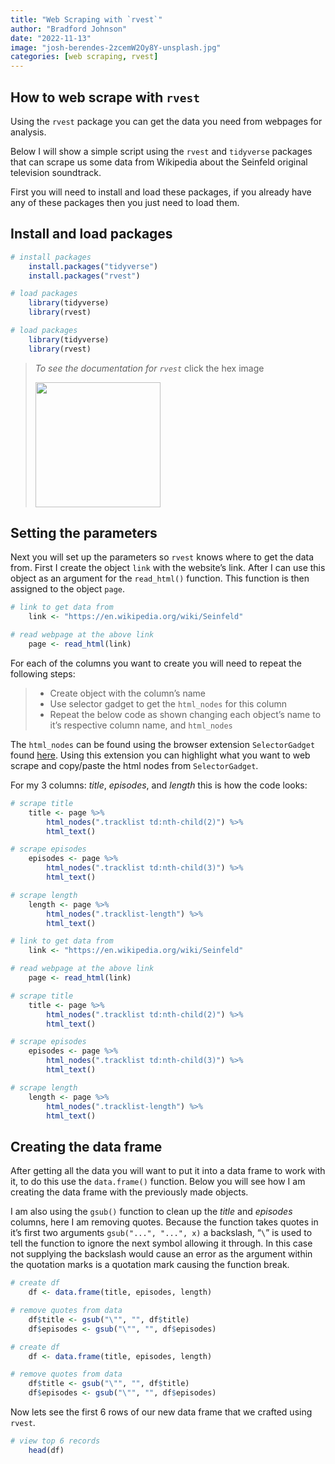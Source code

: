```yaml
---
title: "Web Scraping with `rvest`"
author: "Bradford Johnson"
date: "2022-11-13"
image: "josh-berendes-2zcemW2Oy8Y-unsplash.jpg"
categories: [web scraping, rvest]
---
```


## **How to web scrape with `rvest`**

Using the `rvest` package you can get the data you need from webpages for analysis.

Below I will show a simple script using the `rvest` and `tidyverse` packages that can scrape us some data from Wikipedia about the Seinfeld original television soundtrack.

First you will need to install and load these packages, if you already have any of these packages then you just need to load them.

## Install and load packages

``` r
# install packages
    install.packages("tidyverse")
    install.packages("rvest")

# load packages
    library(tidyverse)
    library(rvest)
```

```r
# load packages
    library(tidyverse)
    library(rvest)
```

> *To see the documentation for `rvest`* click the hex image
>
> [![](https://github.com/rstudio/hex-stickers/blob/master/thumbs/rvest.png?raw=true){width="200"}](https://rvest.tidyverse.org/)

## Setting the parameters

Next you will set up the parameters so `rvest` knows where to get the data from. First I create the object `link` with the website's link. After I can use this object as an argument for the `read_html()` function. This function is then assigned to the object `page`.

``` r
# link to get data from
    link <- "https://en.wikipedia.org/wiki/Seinfeld"

# read webpage at the above link
    page <- read_html(link)
```

For each of the columns you want to create you will need to repeat the following steps:

> -   Create object with the column's name
> -   Use selector gadget to get the `html_nodes` for this column
> -   Repeat the below code as shown changing each object's name to it's respective column name, and `html_nodes`

The `html_nodes` can be found using the browser extension `SelectorGadget` found [here](https://chrome.google.com/webstore/detail/selectorgadget/mhjhnkcfbdhnjickkkdbjoemdmbfginb). Using this extension you can highlight what you want to web scrape and copy/paste the html nodes from `SelectorGadget`.

For my 3 columns: *title*, *episodes*, and *length* this is how the code looks:

``` r
# scrape title
    title <- page %>%
        html_nodes(".tracklist td:nth-child(2)") %>%
        html_text()

# scrape episodes
    episodes <- page %>%
        html_nodes(".tracklist td:nth-child(3)") %>%
        html_text()

# scrape length
    length <- page %>%
        html_nodes(".tracklist-length") %>%
        html_text()
```

```r
# link to get data from
    link <- "https://en.wikipedia.org/wiki/Seinfeld"

# read webpage at the above link
    page <- read_html(link)

# scrape title
    title <- page %>%
        html_nodes(".tracklist td:nth-child(2)") %>%
        html_text()

# scrape episodes
    episodes <- page %>%
        html_nodes(".tracklist td:nth-child(3)") %>%
        html_text()

# scrape length
    length <- page %>%
        html_nodes(".tracklist-length") %>%
        html_text()
```

## Creating the data frame

After getting all the data you will want to put it into a data frame to work with it, to do this use the `data.frame()` function. Below you will see how I am creating the data frame with the previously made objects.

I am also using the `gsub()` function to clean up the *title* and *episodes* columns, here I am removing quotes. Because the function takes quotes in it's first two arguments `gsub("...", "...", x)` a backslash, "`\`" is used to tell the function to ignore the next symbol allowing it through. In this case not supplying the backslash would cause an error as the argument within the quotation marks is a quotation mark causing the function break.

``` r
# create df
    df <- data.frame(title, episodes, length)

# remove quotes from data
    df$title <- gsub("\"", "", df$title)
    df$episodes <- gsub("\"", "", df$episodes)
```

```r
# create df
    df <- data.frame(title, episodes, length)

# remove quotes from data
    df$title <- gsub("\"", "", df$title)
    df$episodes <- gsub("\"", "", df$episodes)
```

Now lets see the first 6 rows of our new data frame that we crafted using `rvest`.

```r
# view top 6 records
    head(df)
```
